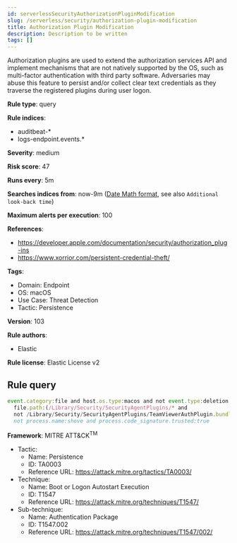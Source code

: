 ```yaml
---
id: serverlessSecurityAuthorizationPluginModification
slug: /serverless/security/authorization-plugin-modification
title: Authorization Plugin Modification
description: Description to be written
tags: []
---
```


<div id="authorization-plugin-modification"></div>

Authorization plugins are used to extend the authorization services API and implement mechanisms that are not natively supported by the OS, such as multi-factor authentication with third party software. Adversaries may abuse this feature to persist and/or collect clear text credentials as they traverse the registered plugins during user logon.

**Rule type**: query

**Rule indices**: 

* auditbeat-*
* logs-endpoint.events.*

**Severity**: medium

**Risk score**: 47

**Runs every**: 5m

**Searches indices from**: now-9m ([Date Math format](((ref))/common-options.html#date-math), see also <DocLink id="serverlessSecurityRulesUiCreate" section="set-the-rules-schedule">`Additional look-back time`</DocLink>)

**Maximum alerts per execution**: 100

**References**: 

* https://developer.apple.com/documentation/security/authorization_plug-ins
* https://www.xorrior.com/persistent-credential-theft/

**Tags**: 

* Domain: Endpoint
* OS: macOS
* Use Case: Threat Detection
* Tactic: Persistence

**Version**: 103

**Rule authors**: 

* Elastic

**Rule license**: Elastic License v2

## Rule query

```js
event.category:file and host.os.type:macos and not event.type:deletion and
  file.path:(/Library/Security/SecurityAgentPlugins/* and
  not /Library/Security/SecurityAgentPlugins/TeamViewerAuthPlugin.bundle/*) and
  not process.name:shove and process.code_signature.trusted:true

```

**Framework**: MITRE ATT&CK<sup>TM</sup>

* Tactic:
    * Name: Persistence
    * ID: TA0003
    * Reference URL: https://attack.mitre.org/tactics/TA0003/
* Technique:
    * Name: Boot or Logon Autostart Execution
    * ID: T1547
    * Reference URL: https://attack.mitre.org/techniques/T1547/
* Sub-technique:
    * Name: Authentication Package
    * ID: T1547.002
    * Reference URL: https://attack.mitre.org/techniques/T1547/002/

